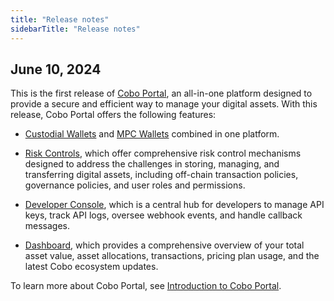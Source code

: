 ```yaml
---
title: "Release notes"
sidebarTitle: "Release notes"
---
```


## June 10, 2024

This is the first release of [Cobo Portal](/en/portal/introduction), an all-in-one platform designed to provide a secure and efficient way to manage your digital assets. With this release, Cobo Portal offers the following features:

- [Custodial Wallets](/en/portal/custodial-wallets/introduction) and [MPC Wallets](/en/portal/mpc-wallets/introduction) combined in one platform.
- [Risk Controls](/en/portal/risk-controls/introduction), which offer comprehensive risk control mechanisms designed to address the challenges in storing, managing, and transferring digital assets, including off-chain transaction policies, governance policies, and user roles and permissions.

- [Developer Console](/en/portal/developer-console/introduction), which is a central hub for developers to manage API keys, track API logs, oversee webhook events, and handle callback messages.
- [Dashboard](/en/portal/dashboard/introduction), which provides a comprehensive overview of your total asset value, asset allocations, transactions, pricing plan usage, and the latest Cobo ecosystem updates.

To learn more about Cobo Portal, see [Introduction to Cobo Portal](/en/portal/introduction).